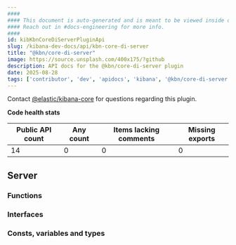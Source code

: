 ```yaml
---
####
#### This document is auto-generated and is meant to be viewed inside our experimental, new docs system.
#### Reach out in #docs-engineering for more info.
####
id: kibKbnCoreDiServerPluginApi
slug: /kibana-dev-docs/api/kbn-core-di-server
title: "@kbn/core-di-server"
image: https://source.unsplash.com/400x175/?github
description: API docs for the @kbn/core-di-server plugin
date: 2025-08-28
tags: ['contributor', 'dev', 'apidocs', 'kibana', '@kbn/core-di-server']
---
```




Contact [@elastic/kibana-core](https://github.com/orgs/elastic/teams/kibana-core) for questions regarding this plugin.

**Code health stats**

| Public API count  | Any count | Items lacking comments | Missing exports |
|-------------------|-----------|------------------------|-----------------|
| 14 | 0 | 0 | 0 |

## Server

### Functions
<DocDefinitionList data={kbnCoreDiServerObj.server.functions}/>

### Interfaces
<DocDefinitionList data={kbnCoreDiServerObj.server.interfaces}/>

### Consts, variables and types
<DocDefinitionList data={kbnCoreDiServerObj.server.misc}/>

